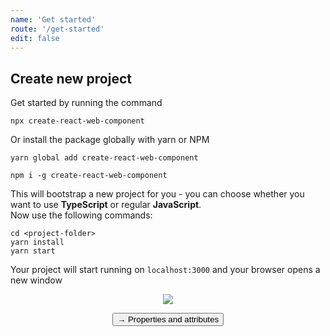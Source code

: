 ```yaml
---
name: 'Get started'
route: '/get-started'
edit: false
---
```




## Create new project
Get started by running the command
```console
npx create-react-web-component
```
Or install the package globally with yarn or NPM
```console
yarn global add create-react-web-component
```
```console
npm i -g create-react-web-component
```

This will bootstrap a new project for you - you can choose whether you want to use **TypeScript** or regular **JavaScript**.  
Now use the following commands:
```console
cd <project-folder>
yarn install
yarn start
```
Your project will start running on `localhost:3000` and your browser opens a new window  
<p style="display: flex; justify-content: center">
<img src="https://silind-s3.s3.eu-west-2.amazonaws.com/create-react-web-component-demo/create-react-web-component.png" />
</p>

<span style="display: flex; justify-content: center">
  <Link to='/properties-and-attributes'>
    <Button>→ Properties and attributes</Button>
  </Link>
</span>